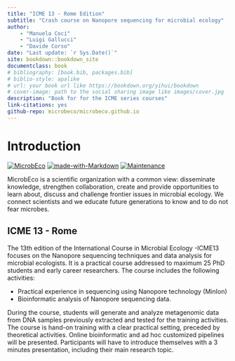 ```yaml
---
title: "ICME 13 - Rome Edition"
subtitle: "Crash course on Nanopore sequencing for microbial ecology"
author:
    - "Manuela Coci"
    - "Luigi Gallucci"
    - "Davide Corso"
date: "Last update: `r Sys.Date()`"
site: bookdown::bookdown_site
documentclass: book
# bibliography: [book.bib, packages.bib]
# biblio-style: apalike
# url: your book url like https://bookdown.org/yihui/bookdown
# cover-image: path to the social sharing image like images/cover.jpg
description: "Book for for the ICME series courses"
link-citations: yes
github-repo: microbeco/microbeco.github.io
---
```


# Introduction

<!-- [![forthebadge](https://forthebadge.com/images/badges/cc-by-nd.svg)](https://forthebadge.com) -->
<!-- [![forthebadge](https://forthebadge.com/images/badges/built-with-love.svg)](https://forthebadge.com) -->
<!-- [![forthebadge](https://forthebadge.com/images/badges/uses-badges.svg)](https://forthebadge.com) -->

[![MicrobEco](https://img.shields.io/badge/By-MicrobEco-blue)](https://www.microbeco.org)
[![made-with-Markdown](https://img.shields.io/badge/Made%20with-code-d65db1.svg)](https://www.r-project.org)
[![Maintenance](https://img.shields.io/badge/Maintained%3F-yes-green.svg)](https://www.microbeco.org)

MicrobEco is a scientific organization with a common view: disseminate knowledge, strengthen collaboration, create and provide opportunities to learn about, discuss and challenge frontier issues in microbial ecology. We connect scientists and we educate future generations to know and to do not fear microbes.

## ICME 13 - Rome

The 13th edition of the International Course in Microbial Ecology -ICME13 focuses on the Nanopore sequencing techniques and data analysis for microbial ecologists. It is a practical course addressed to maximum 25 PhD students and early career researchers. The course includes the following activities:

- Practical experience in sequencing using Nanopore technology (MinIon)
- Bioinformatic analysis of Nanopore sequencing data.

During the course, students will generate and analyze metagenomic data from DNA samples previously extracted and tested for the training activities. The course is hand-on training with a clear practical setting, preceded by theoretical activities. Online bioinformatic and ad hoc customized pipelines will be presented. Participants will have to introduce themselves with a 3 minutes presentation, including their main research topic.

